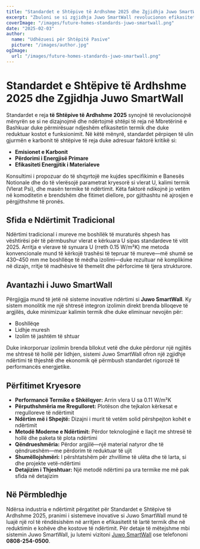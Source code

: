 ```yaml
---
title: "Standardet e Shtëpive të Ardhshme 2025 dhe Zgjidhja Juwo SmartWall"
excerpt: "Zbuloni se si zgjidhja Juwo SmartWall revolucionon efikasitetin termik dhe standardet e ndërtimit për shtëpitë e ardhshme."
coverImage: "/images/future-homes-standards-juwo-smartwall.png"
date: "2025-02-03"
author:
  name: "Udhëzuesi për Shtëpitë Pasive"
  picture: "/images/author.jpg"
ogImage:
  url: "/images/future-homes-standards-juwo-smartwall.png"
---
```


# Standardet e Shtëpive të Ardhshme 2025 dhe Zgjidhja Juwo SmartWall

Standardet e reja **të Shtëpive të Ardhshme 2025** synojnë të revolucionojnë mënyrën se si ne dizajnojmë dhe ndërtojmë shtëpi të reja në Mbretërinë e Bashkuar duke përmirësuar ndjeshëm efikasitetin termik dhe duke reduktuar kostot e funksionimit. Në këtë mënyrë, standardet përpiqen të ulin gjurmën e karbonit të shtëpive të reja duke adresuar faktorë kritikë si:

- **Emisionet e Karbonit**
- **Përdorimi i Energjisë Primare**
- **Efikasiteti Energjitik i Materialeve**

Konsultimi i propozuar do të shqyrtojë me kujdes specifikimin e Banesës Notionale dhe do të vlerësojë parametrat kryesorë si vlerat U, kalimi termik (Vlerat Psi), dhe masën termike të ndërtimit. Këta faktorë ndikojnë jo vetëm në komoditetin e brendshëm dhe fitimet diellore, por gjithashtu në ajrosjen e përgjithshme të pronës.

## Sfida e Ndërtimit Tradicional

Ndërtimi tradicional i mureve me boshllëk të muraturës shpesh has vështirësi për të përmbushur vlerat e kërkuara U sipas standardeve të vitit 2025. Arritja e vlerave të synuara U (rreth 0.15 W/m²K) me metoda konvencionale mund të kërkojë trashësi të tepruar të mureve—më shumë se 430–450 mm me boshllëqe të mëdha izolimi—duke rezultuar në komplikime në dizajn, rritje të madhësive të themelit dhe përforcime të tjera strukturore.

## Avantazhi i Juwo SmartWall

Përgjigjja mund të jetë në sisteme inovative ndërtimi si **Juwo SmartWall**. Ky sistem monolitik me një shtresë integron izolimin direkt brenda blloqeve të argjilës, duke minimizuar kalimin termik dhe duke eliminuar nevojën për:

- Boshllëqe
- Lidhje muresh
- Izolim të jashtëm të shtuar

Duke inkorporuar izolimin brenda bllokut vetë dhe duke përdorur një ngjitës me shtresë të hollë për lidhjen, sistemi Juwo SmartWall ofron një zgjidhje ndërtimi të thjeshtë dhe ekonomik që përmbush standardet rigorozë të performancës energjetike.

## Përfitimet Kryesore

- **Performancë Termike e Shkëlqyer:** Arrin vlera U sa 0.11 W/m²K
- **Përputhshmëria me Rregulloret:** Plotëson dhe tejkalon kërkesat e rregulloreve të ndërtimit
- **Ndërtim më i Shpejtë:** Dizajni i murit të vetëm solid përshpejton kohët e ndërtimit
- **Metodë Moderne e Ndërtimit:** Përdor teknologjinë e llaçit me shtresë të hollë dhe paketa të plota ndërtimi
- **Qëndrueshmëria:** Përdor argjilë—një material natyror dhe të qëndrueshëm—me përdorim të reduktuar të ujit
- **Shumëllojshmëri:** I përshtatshëm për zhvillime të ulëta dhe të larta, si dhe projekte vetë-ndërtimi
- **Detajizim i Thjeshtuar:** Një metodë ndërtimi pa ura termike me më pak sfida në detajizim

## Në Përmbledhje

Ndërsa industria e ndërtimit përgatitet për Standardet e Shtëpive të Ardhshme 2025, pranimi i sistemeve inovative si Juwo SmartWall mund të luajë një rol të rëndësishëm në arritjen e efikasitetit të lartë termik dhe në reduktimin e kohëve dhe kostove të ndërtimit. Për detaje të mëtejshme mbi sistemin Juwo SmartWall, ju lutemi vizitoni [Juwo SmartWall](http://www.Juwo-SmartWall.co.uk) ose telefononi **0808-254-0500**.